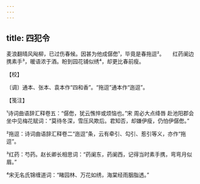 ```yaml
---
---
---
```

title: 四犯令
---







麦浪翻晴风飐柳，已过伤春候。因甚为他成僝僽¹，毕竟是春拖逗²。　　红药阑边携素手³，暖语浓于酒。盼到园花铺似绣⁴，却更比春前瘦。





【校】


〔调〕通本、张本、袁本作“四和香”。“拖逗”通本作“迤逗”。





【笺注】


¹诗词曲语辞汇释卷五：“僝僽，犹云憔悴或烦恼也。”宋 周必大点绛唇 赴池阳郡会坐中见梅花赋词：“莫待冬深，雪压风欺后。君知否，却嫌伊瘦，仍怕伊僝僽。”

²拖逗：诗词曲语辞汇释卷二“迤逗”条，云有牵引、勾引、惹引等义，亦作“拖逗”。

³红药：芍药。赵长卿长相思词：“药阑东，药阑西，记得当时素手携，弯弯月似眉。”

⁴宋无名氏锦缠道词：“睹园林、万花如绣，海棠经雨胭脂透。”